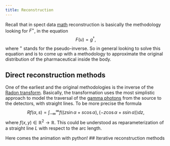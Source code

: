 ```yaml
---
title: Reconstruction
---
```


Recall that in spect data [math](0_spect_data_math.qmd) reconstruction is basically the methodology looking for $F^{+}$, in the equation
$$
F(u) = g^{\dagger},
$$
where $^{+}$ stands for the pseudo-inverse. So in general looking to solve this equation and is to come up with a methodology to approximate the original distribution of the pharmaceutical inside the body.

## Direct reconstruction methods
One of the earliest and the original methodologies is the inverse of the [Radon transform](https://en.wikipedia.org/wiki/Radon_transform). Basically, the transformation uses the most simplistic approach to model the traversal of the [gamma photons](https://en.wikipedia.org/wiki/Gamma_ray) from the source to the detectors, with straight lines. To be more precise the formula
$$
Rf(\alpha, s) = \int_{-\infty}^{\infty} f((z \sin{\alpha} + s \cos{\alpha}),(-z \cos{\alpha} + s \sin{\alpha})) dz,
$$
where $f(x, y) \in \mathbb{R}^{2} \rightarrow \mathbb{R}$. This could be understood as reparameterization of a straight line $L$ with respect to the arc length.

Here comes the animation with python!
## Iterative reconstruction methods